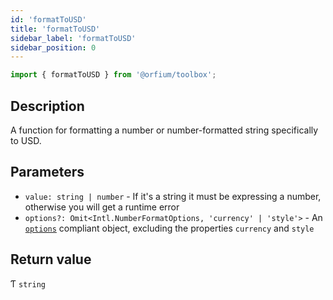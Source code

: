 ```yaml
---
id: 'formatToUSD'
title: 'formatToUSD'
sidebar_label: 'formatToUSD'
sidebar_position: 0
---
```


```ts
import { formatToUSD } from '@orfium/toolbox';
```

## Description

A function for formatting a number or number-formatted string specifically to USD.

## Parameters

- `value: string | number` - If it's a string it must be expressing a number, otherwise you will get a runtime error
- `options?: Omit<Intl.NumberFormatOptions, 'currency' | 'style'>` - An [`options`](https://developer.mozilla.org/en-US/docs/Web/JavaScript/Reference/Global_Objects/Intl/NumberFormat/NumberFormat#options) compliant object, excluding the properties `currency` and `style`

## Return value

Ƭ `string`

